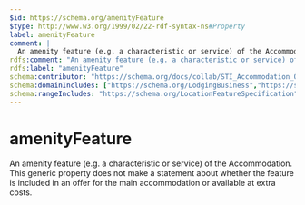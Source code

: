 ```yaml
---
$id: https://schema.org/amenityFeature
$type: http://www.w3.org/1999/02/22-rdf-syntax-ns#Property
label: amenityFeature
comment: |
  An amenity feature (e.g. a characteristic or service) of the Accommodation. This generic property does not make a statement about whether the feature is included in an offer for the main accommodation or available at extra costs.
rdfs:comment: "An amenity feature (e.g. a characteristic or service) of the Accommodation. This generic property does not make a statement about whether the feature is included in an offer for the main accommodation or available at extra costs."
rdfs:label: "amenityFeature"
schema:contributor: "https://schema.org/docs/collab/STI_Accommodation_Ontology"
schema:domainIncludes: ["https://schema.org/LodgingBusiness","https://schema.org/Accommodation","https://schema.org/Place","https://schema.org/FloorPlan"]
schema:rangeIncludes: "https://schema.org/LocationFeatureSpecification"
---
```


# amenityFeature

An amenity feature (e.g. a characteristic or service) of the Accommodation. This generic property does not make a statement about whether the feature is included in an offer for the main accommodation or available at extra costs.

